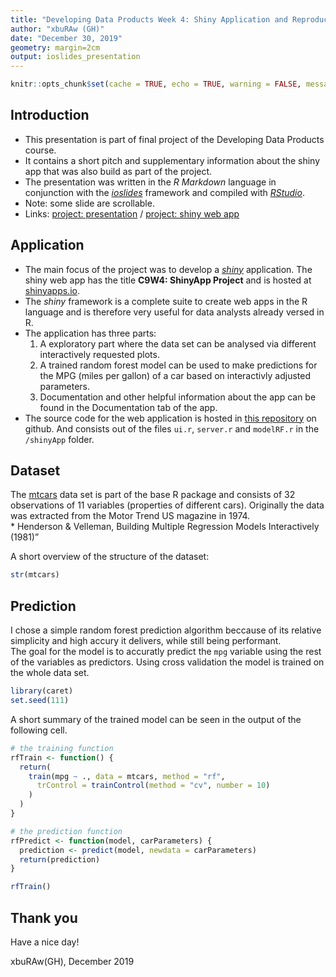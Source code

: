 ```yaml
---
title: "Developing Data Products Week 4: Shiny Application and Reproducible Pitch"
author: "xbuRAw (GH)"
date: "December 30, 2019"
geometry: margin=2cm
output: ioslides_presentation
---
```

```r
knitr::opts_chunk$set(cache = TRUE, echo = TRUE, warning = FALSE, message = FALSE)
```

<style>
slides > slide {
  overflow-x: auto !important;
  overflow-y: auto !important;
}
slides > slide:not(.nobackground):after {
  content: '';
}
</style>

## Introduction
 - This presentation is part of final project of the Developing Data Products course.
 - It contains a short pitch and supplementary information about the shiny app that was also build as part of the project.
 - The presentation was written in the *R Markdown* language in conjunction with the [*ioslides*](https://bookdown.org/yihui/rmarkdown/ioslides-presentation.html) framework and compiled with [*RStudio*](<https://www.rstudio.com>).
 - Note: some slide are scrollable.
 - Links: [project: presentation](https://xburaw.github.io/ds-course9-project-w3/presentation.html) / [project: shiny web app](https://xburaw.shinyapps.io/shinyapp/)

## Application
 - The main focus of the project was to develop a [*shiny*](https://shiny.rstudio.com/) application. The shiny web app has the title **C9W4: ShinyApp Project** and is hosted at [shinyapps.io](https://www.shinyapps.io/).
 - The *shiny* framework is a complete suite to create web apps in the R language and is therefore very useful for data analysts already versed in R.
 - The application has three parts:
    1. A exploratory part where the data set can be analysed via different interactively requested plots.
    2. A trained random forest model can be used to make predictions for the MPG (miles per gallon) of a car based on interactivly adjusted parameters.
    3. Documentation and other helpful information about the app can be found in the Documentation tab of the app.
 - The source code for the web application is hosted in [this repository](https://github.com/xbuRAw/ds-course9-project-w4) on github. And consists out of the files `ui.r`, `server.r` and `modelRF.r` in the `/shinyApp` folder.
  
## Dataset
The [mtcars](https://www.rdocumentation.org/packages/datasets/versions/3.6.1/topics/mtcars) data set
is part of the base R package and consists of 32 observations of 11 variables (properties of different cars).
Originally the data was extracted from the Motor Trend US magazine in 1974.  
* Henderson & Velleman, Building Multiple Regression Models Interactively (1981)"  

A short overview of the structure of the dataset:

```r
str(mtcars)
```
## Prediction
I chose a simple random forest prediction algorithm beccause of its relative simplicity and high accury it delivers, while still being performant.  
The goal for the model is to accuratly predict the `mpg` variable using the rest of the variables as predictors. Using cross validation the model is trained on the whole data set.

```r
library(caret)
set.seed(111)
```
A short summary of the trained model can be seen in the output of the following cell.

```r
# the training function
rfTrain <- function() {
  return(
    train(mpg ~ ., data = mtcars, method = "rf",
      trControl = trainControl(method = "cv", number = 10)
    )
  )
}

# the prediction function 
rfPredict <- function(model, carParameters) {
  prediction <- predict(model, newdata = carParameters)
  return(prediction)
}

rfTrain()
```

## Thank you
Have a nice day!  

xbuRAw(GH), December 2019